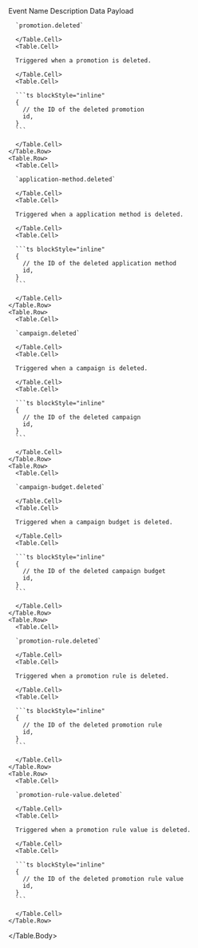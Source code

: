 
<Table>
  <Table.Header>
    <Table.Row>
      <Table.HeaderCell>Event Name</Table.HeaderCell>
      <Table.HeaderCell>Description</Table.HeaderCell>
      <Table.HeaderCell>Data Payload</Table.HeaderCell>
    </Table.Row>
  </Table.Header>
  <Table.Body>
    <Table.Row>
      <Table.Cell>

      `promotion.deleted`

      </Table.Cell>
      <Table.Cell>

      Triggered when a promotion is deleted.

      </Table.Cell>
      <Table.Cell>

      ```ts blockStyle="inline"
      {
        // the ID of the deleted promotion
        id,
      }
      ```

      </Table.Cell>
    </Table.Row>
    <Table.Row>
      <Table.Cell>

      `application-method.deleted`

      </Table.Cell>
      <Table.Cell>

      Triggered when a application method is deleted.

      </Table.Cell>
      <Table.Cell>

      ```ts blockStyle="inline"
      {
        // the ID of the deleted application method
        id,
      }
      ```

      </Table.Cell>
    </Table.Row>
    <Table.Row>
      <Table.Cell>

      `campaign.deleted`

      </Table.Cell>
      <Table.Cell>

      Triggered when a campaign is deleted.

      </Table.Cell>
      <Table.Cell>

      ```ts blockStyle="inline"
      {
        // the ID of the deleted campaign
        id,
      }
      ```

      </Table.Cell>
    </Table.Row>
    <Table.Row>
      <Table.Cell>

      `campaign-budget.deleted`

      </Table.Cell>
      <Table.Cell>

      Triggered when a campaign budget is deleted.

      </Table.Cell>
      <Table.Cell>

      ```ts blockStyle="inline"
      {
        // the ID of the deleted campaign budget
        id,
      }
      ```

      </Table.Cell>
    </Table.Row>
    <Table.Row>
      <Table.Cell>

      `promotion-rule.deleted`

      </Table.Cell>
      <Table.Cell>

      Triggered when a promotion rule is deleted.

      </Table.Cell>
      <Table.Cell>

      ```ts blockStyle="inline"
      {
        // the ID of the deleted promotion rule
        id,
      }
      ```

      </Table.Cell>
    </Table.Row>
    <Table.Row>
      <Table.Cell>

      `promotion-rule-value.deleted`

      </Table.Cell>
      <Table.Cell>

      Triggered when a promotion rule value is deleted.

      </Table.Cell>
      <Table.Cell>

      ```ts blockStyle="inline"
      {
        // the ID of the deleted promotion rule value
        id,
      }
      ```

      </Table.Cell>
    </Table.Row>
  </Table.Body>
</Table>
